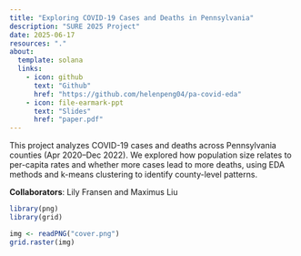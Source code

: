 ```yaml
---
title: "Exploring COVID-19 Cases and Deaths in Pennsylvania"
description: "SURE 2025 Project"
date: 2025-06-17
resources: "."
about: 
  template: solana
  links:
    - icon: github
      text: "Github"
      href: "https://github.com/helenpeng04/pa-covid-eda"
    - icon: file-earmark-ppt
      text: "Slides"
      href: "paper.pdf"
---
```

This project analyzes COVID-19 cases and deaths across Pennsylvania counties (Apr 2020–Dec 2022). We explored how population size relates to per-capita rates and whether more cases lead to more deaths, using EDA methods and k-means clustering to identify county-level patterns.

**Collaborators**: Lily Fransen and Maximus Liu

```r
library(png)  
library(grid)

img <- readPNG("cover.png")
grid.raster(img)

```

